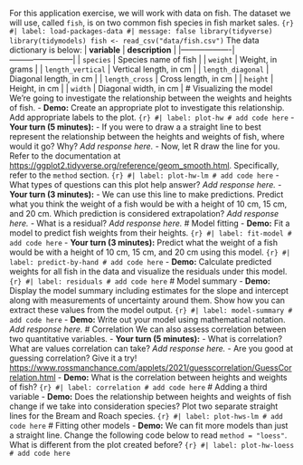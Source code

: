 For this application exercise, we will work with data on fish. The dataset we will use, called `fish`, is on two common fish species in fish market sales. ```{r} #| label: load-packages-data #| message: false library(tidyverse) library(tidymodels) fish <- read_csv("data/fish.csv") ``` The data dictionary is below: | **variable** | **description** | |-------------------|------------------------| | `species` | Species name of fish | | `weight` | Weight, in grams | | `length_vertical` | Vertical length, in cm | | `length_diagonal` | Diagonal length, in cm | | `length_cross` | Cross length, in cm | | `height` | Height, in cm | | `width` | Diagonal width, in cm | # Visualizing the model We're going to investigate the relationship between the weights and heights of fish. - **Demo:** Create an appropriate plot to investigate this relationship. Add appropriate labels to the plot. ```{r} #| label: plot-hw # add code here ``` - **Your turn (5 minutes):** - If you were to draw a a straight line to best represent the relationship between the heights and weights of fish, where would it go? Why? *Add response here.* - Now, let R draw the line for you. Refer to the documentation at <https://ggplot2.tidyverse.org/reference/geom_smooth.html>. Specifically, refer to the `method` section. ```{r} #| label: plot-hw-lm # add code here ``` - What types of questions can this plot help answer? *Add response here.* - **Your turn (3 minutes):** - We can use this line to make predictions. Predict what you think the weight of a fish would be with a height of 10 cm, 15 cm, and 20 cm. Which prediction is considered extrapolation? *Add response here.* - What is a residual? *Add response here.* # Model fitting - **Demo:** Fit a model to predict fish weights from their heights. ```{r} #| label: fit-model # add code here ``` - **Your turn (3 minutes):** Predict what the weight of a fish would be with a height of 10 cm, 15 cm, and 20 cm using this model. ```{r} #| label: predict-by-hand # add code here ``` - **Demo:** Calculate predicted weights for all fish in the data and visualize the residuals under this model. ```{r} #| label: residuals # add code here ``` # Model summary - **Demo:** Display the model summary including estimates for the slope and intercept along with measurements of uncertainty around them. Show how you can extract these values from the model output. ```{r} #| label: model-summary # add code here ``` - **Demo:** Write out your model using mathematical notation. *Add response here.* # Correlation We can also assess correlation between two quantitative variables. - **Your turn (5 minutes):** - What is correlation? What are values correlation can take? *Add response here.* - Are you good at guessing correlation? Give it a try! <https://www.rossmanchance.com/applets/2021/guesscorrelation/GuessCorrelation.html> - **Demo:** What is the correlation between heights and weights of fish? ```{r} #| label: correlation # add code here ``` # Adding a third variable - **Demo:** Does the relationship between heights and weights of fish change if we take into consideration species? Plot two separate straight lines for the Bream and Roach species. ```{r} #| label: plot-hws-lm # add code here ``` # Fitting other models - **Demo:** We can fit more models than just a straight line. Change the following code below to read `method = "loess"`. What is different from the plot created before? ```{r} #| label: plot-hw-loess # add code here ```